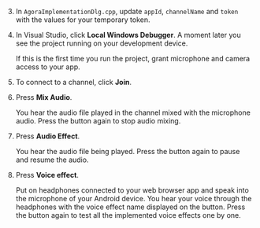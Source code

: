 <PlatformWrapper platform="windows">

3. In `AgoraImplementationDlg.cpp`, update `appId`, `channelName` and `token` with the values for your temporary token.

4. In Visual Studio, click **Local Windows Debugger**. A moment later you see the project running on your development device.

    If this is the first time you run the project, grant microphone and camera access to your app.

5. To connect to a channel, click **Join**.

6. Press **Mix Audio**.

    You hear the audio file played in the channel mixed with the microphone audio. Press the button again to stop audio mixing.

7. Press **Audio Effect**.

    You hear the audio file being played. Press the button again to pause and resume the audio.

8. Press **Voice effect**. 

    Put on headphones connected to your web browser app and speak into the microphone of your Android device. You hear your voice through the headphones with the voice effect name displayed on the button. Press the button again to test all the implemented voice effects one by one.

</PlatformWrapper>

